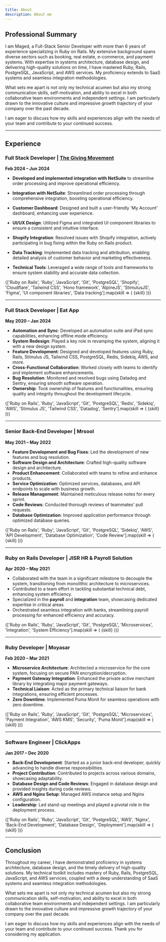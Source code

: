 ```yaml
---
title: About
description: About me
---
```


## Professional Summary

I am Maged, a Full-Stack Senior Developer with more than 6 years of experience specializing in Ruby on Rails. My extensive background spans diverse sectors such as booking, real estate, e-commerce, and payment systems. With expertise in systems architecture, database design, and delivering high-quality solutions on time, I have mastered Ruby, Rails, PostgreSQL, JavaScript, and AWS services. My proficiency extends to SaaS systems and seamless integration methodologies.

What sets me apart is not only my technical acumen but also my strong communication skills, self-motivation, and ability to excel in both collaborative team environments and independent settings. I am particularly drawn to the innovative culture and impressive growth trajectory of your company over the past decade.

I am eager to discuss how my skills and experiences align with the needs of your team and contribute to your continued success.

---

## Experience

### Full Stack Developer | [The Giving Movement](https://www.thegivingmovement.com)

**Feb 2024 – Jun 2024**


- **Developed and implemented integration with NetSuite** to streamline order processing and improve operational efficiency.


- **Integration with NetSuite**: Streamlined order processing through comprehensive integration, boosting operational efficiency.
- **Customer Dashboard**: Designed and built a user-friendly 'My Account' dashboard, enhancing user experience.
- **UI/UX Design**: Utilized Figma and integrated UI component libraries to ensure a consistent and intuitive interface.
- **Shopify Integration**: Resolved issues with Shopify integration, actively participating in bug fixing within the Ruby on Rails product.
- **Data Tracking**: Implemented data tracking and attribution, enabling detailed analysis of customer behavior and marketing effectiveness.
- **Technical Tools**: Leveraged a wide range of tools and frameworks to ensure system stability and accurate data collection.

<div style={{
  display: 'flex',
  flexWrap: 'wrap',
  gap: '0.5em',
  marginTop: '1em',
  marginBottom: '2em',
}}>
  {['Ruby on Rails', 'Ruby', 'JavaScript', 'Git', 'PostgreSQL', 'Shopify', 'Cloudflare', 'Tailwind CSS', 'Hono framework', 'AlpineJS', 'StimulusJS', 'Figma', 'UI component libraries', 'Data tracking'].map(skill => (
    <span key={skill} style={{
      display: 'inline-block',
      padding: '0.3em 0.6em',
      fontSize: '0.85em',
      fontWeight: 'bold',
      color: '#fff',
      backgroundColor: '#0070f3',
      borderRadius: '0.3em',
    }}>{skill}</span>
  ))}
</div>

---

### Full Stack Developer | Eat App

**May 2020 – Jan 2024**

- **Automation and Sync**: Developed an automation suite and iPad sync capabilities, enhancing offline mode efficiency.
- **System Redesign**: Played a key role in revamping the system, aligning it with a new design system.
- **Feature Development**: Designed and developed features using Ruby, Rails, Stimulus JS, Tailwind CSS, PostgreSQL, Redis, Sidekiq, AWS, and more.
- **Cross-Functional Collaboration**: Worked closely with teams to identify and implement software enhancements.
- **Bug Resolution**: Monitored and resolved bugs using Datadog and Sentry, ensuring smooth software operation.
- **Ownership**: Took ownership of features and functionalities, ensuring quality and integrity throughout the development lifecycle.

<div style={{
  display: 'flex',
  flexWrap: 'wrap',
  gap: '0.5em',
  marginTop: '1em',
  marginBottom: '2em',
}}>
  {['Ruby on Rails', 'Ruby', 'JavaScript', 'Git', 'PostgreSQL', 'Redis', 'Sidekiq', 'AWS', 'Stimulus JS', 'Tailwind CSS', 'Datadog', 'Sentry'].map(skill => (
    <span key={skill} style={{
      display: 'inline-block',
      padding: '0.3em 0.6em',
      fontSize: '0.85em',
      fontWeight: 'bold',
      color: '#fff',
      backgroundColor: '#0070f3',
      borderRadius: '0.3em',
    }}>{skill}</span>
  ))}
</div>

---

### Senior Back-End Developer | Mrsool

**May 2021 – May 2022**

- **Feature Development and Bug Fixes**: Led the development of new features and bug resolution.
- **Software Design and Architecture**: Crafted high-quality software design and architecture.
- **Product Enhancement**: Collaborated with teams to refine and enhance products.
- **Service Optimization**: Optimized services, databases, and API endpoints to scale with business growth.
- **Release Management**: Maintained meticulous release notes for every sprint.
- **Code Reviews**: Conducted thorough reviews of teammates' pull requests.
- **Database Optimization**: Improved application performance through optimized database queries.

<div style={{
  display: 'flex',
  flexWrap: 'wrap',
  gap: '0.5em',
  marginTop: '1em',
  marginBottom: '2em',
}}>
  {['Ruby on Rails', 'Ruby', 'JavaScript', 'Git', 'PostgreSQL', 'Sidekiq', 'AWS', 'API Development', 'Database Optimization', 'Code Review'].map(skill => (
    <span key={skill} style={{
      display: 'inline-block',
      padding: '0.3em 0.6em',
      fontSize: '0.85em',
      fontWeight: 'bold',
      color: '#fff',
      backgroundColor: '#0070f3',
      borderRadius: '0.3em',
    }}>{skill}</span>
  ))}
</div>

---

### Ruby on Rails Developer | JISR HR & Payroll Solution

**Apr 2020 – May 2021**

- Collaborated with the team in a significant milestone to decouple the system, transitioning from monolithic architecture to microservices.
- Contributed to a team effort in tackling substantial technical debt, enhancing system efficiency.
- Specialized in the **payroll** and **integration** team, showcasing dedicated expertise in critical areas
- Orchestrated seamless integration with banks, streamlining payroll processing for enhanced efficiency and accuracy.

<div style={{
  display: 'flex',
  flexWrap: 'wrap',
  gap: '0.5em',
  marginTop: '1em',
  marginBottom: '2em',
}}>
  {['Ruby on Rails', 'Ruby', 'JavaScript', 'Git', 'PostgreSQL', 'Microservices', 'Integration', 'System Efficiency'].map(skill => (
    <span key={skill} style={{
      display: 'inline-block',
      padding: '0.3em 0.6em',
      fontSize: '0.85em',
      fontWeight: 'bold',
      color: '#fff',
      backgroundColor: '#0070f3',
      borderRadius: '0.3em',
    }}>{skill}</span>
  ))}
</div>

---

### Ruby Developer | Moyasar

**Feb 2020 – Mar 2021**

- **Microservice Architecture**: Architected a microservice for the core system, focusing on secure PAN encryption/decryption.
- **Payment Gateway Integration**: Enhanced the private active merchant library by integrating major payment gateways.
- **Technical Liaison**: Acted as the primary technical liaison for bank integrations, ensuring efficient processes.
- **Zero Downtime**: Implemented Puma Monit for seamless operations with zero downtime.

<div style={{
  display: 'flex',
  flexWrap: 'wrap',
  gap: '0.5em',
  marginTop: '1em',
  marginBottom: '2em',
}}>
  {['Ruby on Rails', 'Ruby', 'JavaScript', 'Git', 'PostgreSQL', 'Microservices', 'Payment Integration', 'AWS KMS', 'Security', 'Puma Monit'].map(skill => (
    <span key={skill} style={{
      display: 'inline-block',
      padding: '0.3em 0.6em',
      fontSize: '0.85em',
      fontWeight: 'bold',
      color: '#fff',
      backgroundColor: '#0070f3',
      borderRadius: '0.3em',
    }}>{skill}</span>
  ))}
</div>

---

### Software Engineer | ClickApps

**Jan 2017 – Dec 2020**

- **Back-End Development**: Started as a junior back-end developer, quickly advancing to handle diverse responsibilities.
- **Project Contribution**: Contributed to projects across various domains, showcasing adaptability.
- **Database Design and Code Reviews**: Engaged in database design and provided insights during code reviews.
- **AWS and Nginx Setup**: Managed AWS instance setup and Nginx configuration.
- **Leadership**: Led stand-up meetings and played a pivotal role in the deployment process.

<div style={{
  display: 'flex',
  flexWrap: 'wrap',
  gap: '0.5em',
  marginTop: '1em',
  marginBottom: '2em',
}}>
  {['Ruby on Rails', 'Ruby', 'JavaScript', 'Git', 'PostgreSQL', 'AWS', 'Nginx', 'Back-End Development', 'Database Design', 'Deployment'].map(skill => (
    <span key={skill} style={{
      display: 'inline-block',
      padding: '0.3em 0.6em',
      fontSize: '0.85em',
      fontWeight: 'bold',
      color: '#fff',
      backgroundColor: '#0070f3',
      borderRadius: '0.3em',
    }}>{skill}</span>
  ))}
</div>

---

## Conclusion

Throughout my career, I have demonstrated proficiency in systems architecture, database design, and the timely delivery of high-quality solutions. My technical toolkit includes mastery of Ruby, Rails, PostgreSQL, JavaScript, and AWS services, coupled with a deep understanding of SaaS systems and seamless integration methodologies.

What sets me apart is not only my technical acumen but also my strong communication skills, self-motivation, and ability to excel in both collaborative team environments and independent settings. I am particularly drawn to the innovative culture and impressive growth trajectory of your company over the past decade.

I am eager to discuss how my skills and experiences align with the needs of your team and contribute to your continued success. Thank you for considering my application.
